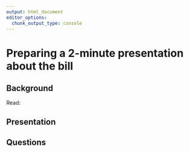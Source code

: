 ```yaml
---
output: html_document
editor_options:
  chunk_output_type: console
---
```


# Preparing a 2-minute presentation about the bill

## Background

Read: 


## Presentation


## Questions
